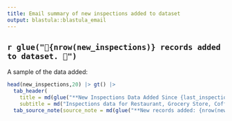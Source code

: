 ```yaml
---
title: Email summary of new inspections added to dataset 
output: blastula::blastula_email
---
```


## `r glue("🌭{nrow(new_inspections)} records added to dataset. 🌯")`

A sample of the data added:

```r

head(new_inspections,20) |> gt() |> 
  tab_header(
    title = md(glue("**New Inspections Data Added Since {last_inspection_date}**")),
    subtitle = md("Inspections data for Restaurant, Grocery Store, Coffee Shop, Bakery, or Wrigley Field Rooftop ⚾")) |>
  tab_source_note(source_note = md(glue("**New records added: {nrow(new_inspections)} <br> Total inspection records: {nrow(inspections_processed)}**"))) 
  
```
